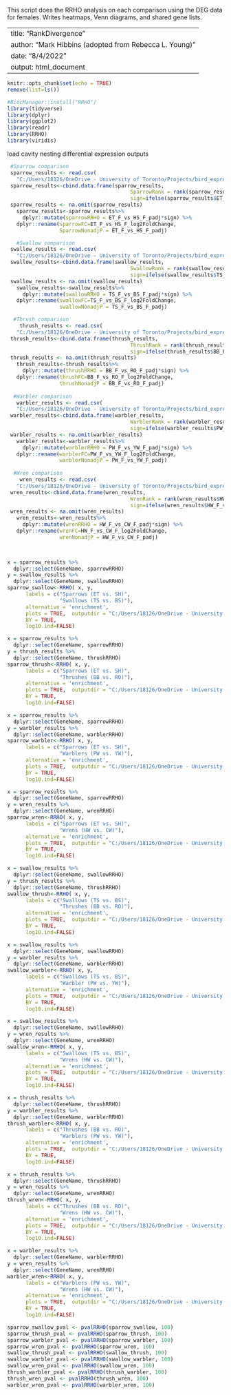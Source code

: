This script does the RRHO analysis on each comparison using the DEG data for females. 
Writes heatmaps, Venn diagrams, and shared gene lists.

---
title: "RankDivergence"
author: "Mark Hibbins (adopted from Rebecca L. Young)"
date: "8/4/2022"
output: html_document
---

```{r setup, include=FALSE}
knitr::opts_chunk$set(echo = TRUE)
remove(list=ls())
```


```{r libraries}
#BiocManager::install("RRHO")
library(tidyverse)
library(dplyr)
library(ggplot2)
library(readr)
library(RRHO)
library(viridis)
```

load cavity nesting differential expression outputs

```{r data}
  
 #Sparrow comparison
 sparrow_results <- read.csv(
   "C:/Users/18126/OneDrive - University of Toronto/Projects/bird_expression/datasets/RRHO/CN_Females_DEGs_Sparrows.csv", header = TRUE)
 sparrow_results<-cbind.data.frame(sparrow_results, 
                                        SparrowRank = rank(sparrow_results$ET_F_vs_HS_F_log2FoldChange), 
                                        sign=ifelse(sparrow_results$ET_F_vs_HS_F_log2FoldChange < 0, -1, 1))
 sparrow_results <- na.omit(sparrow_results)
   sparrow_results<-sparrow_results%>%
     dplyr::mutate(sparrowRRHO = ET_F_vs_HS_F_padj*sign) %>%
   dplyr::rename(sparrowFC=ET_F_vs_HS_F_log2FoldChange, 
                 SparrowNonadjP = ET_F_vs_HS_F_padj) 

   #Swallow comparison
 swallow_results <- read.csv(
   "C:/Users/18126/OneDrive - University of Toronto/Projects/bird_expression/datasets/RRHO/CN_Females_DEGs_Swallows.csv", header = TRUE)
 swallow_results<-cbind.data.frame(swallow_results, 
                                        SwallowRank = rank(swallow_results$TS_F_vs_BS_F_log2FoldChange), 
                                        sign=ifelse(swallow_results$TS_F_vs_BS_F_log2FoldChange < 0, -1, 1))
 swallow_results <- na.omit(swallow_results)
   swallow_results<-swallow_results%>%
     dplyr::mutate(swallowRRHO = TS_F_vs_BS_F_padj*sign) %>%
   dplyr::rename(swallowFC=TS_F_vs_BS_F_log2FoldChange, 
                 swallowNonadjP = TS_F_vs_BS_F_padj) 

  #Thrush comparison
    thrush_results <- read.csv(
   "C:/Users/18126/OneDrive - University of Toronto/Projects/bird_expression/datasets/RRHO/CN_Females_DEGs_Thrushes.csv", header = TRUE)
 thrush_results<-cbind.data.frame(thrush_results, 
                                        ThrushRank = rank(thrush_results$BB_F_vs_RO_F_log2FoldChange), 
                                        sign=ifelse(thrush_results$BB_F_vs_RO_F_log2FoldChange < 0, -1, 1))
 thrush_results <- na.omit(thrush_results)
   thrush_results<-thrush_results%>%
     dplyr::mutate(thrushRRHO = BB_F_vs_RO_F_padj*sign) %>%
   dplyr::rename(thrushFC=BB_F_vs_RO_F_log2FoldChange, 
                 thrushNonadjP = BB_F_vs_RO_F_padj) 
   
  #Warbler comparison
   warbler_results <- read.csv(
   "C:/Users/18126/OneDrive - University of Toronto/Projects/bird_expression/datasets/RRHO/CN_Females_DEGs_Warblers.csv", header = TRUE)
 warbler_results<-cbind.data.frame(warbler_results, 
                                        WarblerRank = rank(warbler_results$PW_F_vs_YW_F_log2FoldChange), 
                                        sign=ifelse(warbler_results$PW_F_vs_YW_F_log2FoldChange < 0, -1, 1))
 warbler_results <- na.omit(warbler_results)
   warbler_results<-warbler_results%>%
     dplyr::mutate(warblerRRHO = PW_F_vs_YW_F_padj*sign) %>%
   dplyr::rename(warblerFC=PW_F_vs_YW_F_log2FoldChange, 
                 warblerNonadjP = PW_F_vs_YW_F_padj) 
   
  #Wren comparison
    wren_results <- read.csv(
   "C:/Users/18126/OneDrive - University of Toronto/Projects/bird_expression/datasets/RRHO/CN_Females_DEGs_Wrens.csv", header = TRUE)
 wren_results<-cbind.data.frame(wren_results, 
                                        WrenRank = rank(wren_results$HW_F_vs_CW_F_log2FoldChange), 
                                        sign=ifelse(wren_results$HW_F_vs_CW_F_log2FoldChange < 0, -1, 1))
 wren_results <- na.omit(wren_results)
   wren_results<-wren_results%>%
     dplyr::mutate(wrenRRHO = HW_F_vs_CW_F_padj*sign) %>%
   dplyr::rename(wrenFC=HW_F_vs_CW_F_log2FoldChange, 
                 wrenNonadjP = HW_F_vs_CW_F_padj) 

   
```

```{r RRHO}
x = sparrow_results %>%
  dplyr::select(GeneName, sparrowRRHO)
y = swallow_results %>%
  dplyr::select(GeneName, swallowRRHO)
sparrow_swallow<-RRHO( x, y,  
      labels = c("Sparrows (ET vs. SH)",
                 "Swallows (TS vs. BS)"),  
      alternative = 'enrichment', 
      plots = TRUE,  outputdir = "C:/Users/18126/OneDrive - University of Toronto/Projects/bird_expression/results/RRHO/female_only", 
      BY = TRUE, 
      log10.ind=FALSE)

x = sparrow_results %>%
  dplyr::select(GeneName, sparrowRRHO)
y = thrush_results %>%
  dplyr::select(GeneName, thrushRRHO)
sparrow_thrush<-RRHO( x, y,  
      labels = c("Sparrows (ET vs. SH)",
                 "Thrushes (BB vs. RO)"),  
      alternative = 'enrichment', 
      plots = TRUE,  outputdir = "C:/Users/18126/OneDrive - University of Toronto/Projects/bird_expression/results/RRHO/female_only", 
      BY = TRUE, 
      log10.ind=FALSE)

x = sparrow_results %>%
  dplyr::select(GeneName, sparrowRRHO)
y = warbler_results %>%
  dplyr::select(GeneName, warblerRRHO)
sparrow_warbler<-RRHO( x, y,  
      labels = c("Sparrows (ET vs. SH)",
                 "Warblers (PW vs. YW)"),  
      alternative = 'enrichment', 
      plots = TRUE,  outputdir = "C:/Users/18126/OneDrive - University of Toronto/Projects/bird_expression/results/RRHO/female_only", 
      BY = TRUE, 
      log10.ind=FALSE)

x = sparrow_results %>%
  dplyr::select(GeneName, sparrowRRHO)
y = wren_results %>%
  dplyr::select(GeneName, wrenRRHO)
sparrow_wren<-RRHO( x, y,  
      labels = c("Sparrows (ET vs. SH)",
                 "Wrens (HW vs. CW)"),  
      alternative = 'enrichment', 
      plots = TRUE,  outputdir = "C:/Users/18126/OneDrive - University of Toronto/Projects/bird_expression/results/RRHO/female_only", 
      BY = TRUE, 
      log10.ind=FALSE)

x = swallow_results %>%
  dplyr::select(GeneName, swallowRRHO)
y = thrush_results %>%
  dplyr::select(GeneName, thrushRRHO)
swallow_thrush<-RRHO( x, y,  
      labels = c("Swallows (TS vs. BS)",
                 "Thrushes (BB vs. RO)"),  
      alternative = 'enrichment', 
      plots = TRUE,  outputdir = "C:/Users/18126/OneDrive - University of Toronto/Projects/bird_expression/results/RRHO/female_only", 
      BY = TRUE, 
      log10.ind=FALSE)

x = swallow_results %>%
  dplyr::select(GeneName, swallowRRHO)
y = warbler_results %>%
  dplyr::select(GeneName, warblerRRHO)
swallow_warbler<-RRHO( x, y,  
      labels = c("Swallows (TS vs. BS)",
                 "Warbler (PW vs. YW)"),  
      alternative = 'enrichment', 
      plots = TRUE,  outputdir = "C:/Users/18126/OneDrive - University of Toronto/Projects/bird_expression/results/RRHO/female_only", 
      BY = TRUE, 
      log10.ind=FALSE)

x = swallow_results %>%
  dplyr::select(GeneName, swallowRRHO)
y = wren_results %>%
  dplyr::select(GeneName, wrenRRHO)
swallow_wren<-RRHO( x, y,  
      labels = c("Swallows (TS vs. BS)",
                 "Wrens (HW vs. CW)"),  
      alternative = 'enrichment', 
      plots = TRUE,  outputdir = "C:/Users/18126/OneDrive - University of Toronto/Projects/bird_expression/results/RRHO/female_only", 
      BY = TRUE, 
      log10.ind=FALSE)

x = thrush_results %>%
  dplyr::select(GeneName, thrushRRHO)
y = warbler_results %>%
  dplyr::select(GeneName, warblerRRHO)
thrush_warbler<-RRHO( x, y,  
      labels = c("Thrushes (BB vs. RO)",
                 "Warblers (PW vs. YW)"),  
      alternative = 'enrichment', 
      plots = TRUE,  outputdir = "C:/Users/18126/OneDrive - University of Toronto/Projects/bird_expression/results/RRHO/female_only", 
      BY = TRUE, 
      log10.ind=FALSE)

x = thrush_results %>%
  dplyr::select(GeneName, thrushRRHO)
y = wren_results %>%
  dplyr::select(GeneName, wrenRRHO)
thrush_wren<-RRHO( x, y,  
      labels = c("Thrushes (BB vs. RO)",
                 "Wrens (HW vs. CW)"),  
      alternative = 'enrichment', 
      plots = TRUE,  outputdir = "C:/Users/18126/OneDrive - University of Toronto/Projects/bird_expression/results/RRHO/female_only", 
      BY = TRUE, 
      log10.ind=FALSE)

x = warbler_results %>%
  dplyr::select(GeneName, warblerRRHO)
y = wren_results %>%
  dplyr::select(GeneName, wrenRRHO)
warbler_wren<-RRHO( x, y,  
      labels = c("Warblers (PW vs. YW)",
                 "Wrens (HW vs. CW)"),  
      alternative = 'enrichment', 
      plots = TRUE,  outputdir = "C:/Users/18126/OneDrive - University of Toronto/Projects/bird_expression/results/RRHO/female_only", 
      BY = TRUE, 
      log10.ind=FALSE)

sparrow_swallow_pval <- pvalRRHO(sparrow_swallow, 100)
sparrow_thrush_pval <- pvalRRHO(sparrow_thrush, 100)
sparrow_warbler_pval <- pvalRRHO(sparrow_warbler, 100)
sparrow_wren_pval <- pvalRRHO(sparrow_wren, 100)
swallow_thrush_pval <- pvalRRHO(swallow_thrush, 100)
swallow_warbler_pval <- pvalRRHO(swallow_warbler, 100)
swallow_wren_pval <- pvalRRHO(swallow_wren, 100)
thrush_warbler_pval <- pvalRRHO(thrush_warbler, 100)
thrush_wren_pval <- pvalRRHO(thrush_wren, 100)
warbler_wren_pval <- pvalRRHO(warbler_wren, 100)
```
